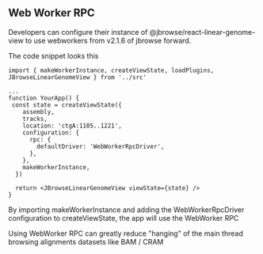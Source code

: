 
<Meta title="Using WebWorker RPC" />

## Web Worker RPC

Developers can configure their instance of @jbrowse/react-linear-genome-view to use webworkers from v2.1.6 of jbrowse forward.

The code snippet looks this

```
import { makeWorkerInstance, createViewState, loadPlugins, JBrowseLinearGenomeView } from '../src'

...
function YourApp() {
 const state = createViewState({
    assembly,
    tracks,
    location: 'ctgA:1105..1221',
    configuration: {
      rpc: {
        defaultDriver: 'WebWorkerRpcDriver',
      },
    },
    makeWorkerInstance,
  })

  return <JBrowseLinearGenomeView viewState={state} />
}

```

By importing makeWorkerInstance and adding the WebWorkerRpcDriver configuration 
to createViewState, the app will use the WebWorker RPC

Using WebWorker RPC can greatly reduce "hanging" of the main thread browsing 
alignments datasets like BAM / CRAM


<Canvas withSource="open">
  <Story id="linear-view--with-web-worker" />
</Canvas>
